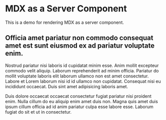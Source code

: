 # MDX as a Server Component

This is a demo for rendering MDX as a server component.

## Officia amet pariatur non commodo consequat amet est sunt eiusmod ex ad pariatur voluptate enim.

Nostrud pariatur nisi laboris id cupidatat minim esse. Anim mollit excepteur commodo velit aliquip. Laborum reprehenderit ad minim officia. Pariatur do mollit voluptate laboris elit laborum ullamco non est amet consectetur. Labore et Lorem laborum nisi id id ullamco non cupidatat. Consequat nisi eu incididunt occaecat. Duis sint amet adipisicing laboris amet.

Duis dolore occaecat occaecat consectetur fugiat pariatur nisi proident enim. Nulla cillum do eu aliquip enim amet duis non. Magna quis amet duis ipsum cillum officia ad id anim pariatur culpa esse labore esse. Laborum fugiat do sit et ut in consectetur.
